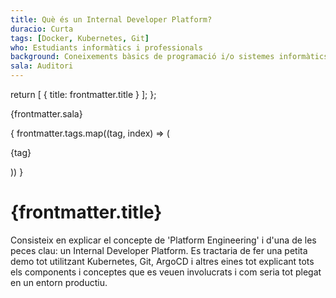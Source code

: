 ```yaml
---
title: Què és un Internal Developer Platform?
duracio: Curta
tags: [Docker, Kubernetes, Git]
who: Estudiants informàtics i professionals
background: Coneixements bàsics de programació i/o sistemes informàtics
sala: Auditori
---
```


  return [
    { title: frontmatter.title }
  ];
};

<div class="flex gap-3.5 pt-4 flex-wrap">
    <div class="flex h-auto min-w-[88px] items-center justify-center rounded-lg bg-[#65E0B8] p-1 text-xs text-neutral-900 ">
        <p>{frontmatter.sala}</p>
    </div>
    {
        frontmatter.tags.map((tag, index) => (
            <div key={index} class="flex h-auto min-w-[88px] items-center justify-center rounded-lg bg-[#FFE999] p-1 text-xs text-neutral-900">
                <p>{tag}</p>
            </div>
        ))
    }
</div>

# {frontmatter.title}

Consisteix en explicar el concepte de 'Platform Engineering' i d'una de les peces clau: un Internal Developer Platform. Es tractaria de fer una petita demo tot utilitzant Kubernetes, Git, ArgoCD i altres eines tot explicant tots els components i conceptes que es veuen involucrats i com seria tot plegat en un entorn productiu.